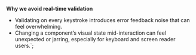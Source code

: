 **Why we avoid real-time validation**

* Validating on every keystroke introduces error feedback noise that can feel overwhelming.
* Changing a component’s visual state mid-interaction can feel unexpected or jarring, especially for keyboard and screen reader users.`;
